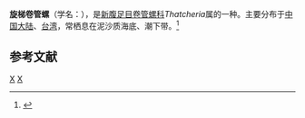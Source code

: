 {{Speciesbox
| taxon = Thatcheria mirabilis
| binomial_authority = Angas, 1877
| image = Thatcheria_mirabilis_01.JPG
}}
'''旋梯卷管螺'''（学名：''{{lang|la|Thatcheria mirabilis}}''），是[[新腹足目|新腹足目]][[卷管螺科|卷管螺科]]''Thatcheria''属的一种。主要分布于[[中国大陆|中国大陆]]、[[台湾|台湾]]，常栖息在泥沙质海底、潮下带。<ref>{{cite web|url=http://shell.sinica.edu.tw/chinese/shellbase_detail.php?science_no=1510|title=国际贝库：旋梯卷管螺|publisher=台湾贝类资料库|accessdate=2009-08-11|archive-date=2016-03-04|archive-url=https://web.archive.org/web/20160304110832/http://shell.sinica.edu.tw/chinese/shellbase_detail.php?science_no=1510|dead-url=no}}</ref>

== 参考文献 ==
{{reflist}}
{{Commons category|Thatcheria mirabilis}}
{{Taxonbar|from=Q1306587}}

[[Category:捲管螺科|X]]
[[Category:_1877年描述的动物|X]]